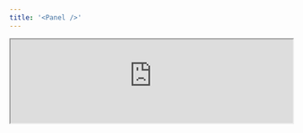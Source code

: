 ```yaml
---
title: '<Panel />'
---
```


<Frame>
  <iframe
    height={500}
    width='100%'
    src="https://morph-data-components-storybook.netlify.app/iframe.html?args=&globals=&id=layout-components-panel--panel-story"
    style={{ background: "white" }}
  />
</Frame>

`<Panel>` is a component for displaying expandable cards.

```tsx
<Grid cols="2">
  <Panel>
    <p>RDS</p>
    <h3
      style={{
        fontSize: "32px",
        fontWeight: "bold",
        margin: ".25rem 0",
      }}
    >
      $ 89 /mo{" "}
    </h3>
    <p>db.t3.small, ap-northeast-1</p>
  </Panel>
</Grid>
```